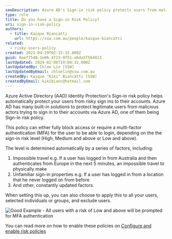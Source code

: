 ```yaml
---
seoDescription: Azure AD's Sign-in risk policy protects users from malicious sign-ins by automatically blocking or requiring MFA based on determined risk levels.
type: rule
title: Do you have a Sign-in Risk Policy?
uri: sign-in-risk-policy
authors:
  - title: Kaique Biancatti
    url: https://ssw.com.au/people/kaique-biancatti
related:
  - risky-users-policy
created: 2022-04-29T02:15:32.000Z
guid: 0aef7548-1e06-4723-9f51-a6da5f564813
lastUpdated: 2024-02-08T19:04:32.000Z
lastUpdatedBy: Chloe Lin [SSW]
lastUpdatedByEmail: chloelin@ssw.com.au
createdBy: Kaique "Kiki" Biancatti [SSW]
createdByEmail: kikibianc@hotmail.com
---
```


Azure Active Directory (AAD) Identity Protection's Sign-in risk policy helps automatically protect your users from risky sign ins to their accounts.
Azure AD has many built-in solutions to protect legitimate users from malicious actors trying to sign in to their accounts via Azure AD, one of them being Sign-in risk policy.

This policy can either fully block access or require a multi-factor authentication (MFA) for the user to be able to login, depending on the the sign-in risk level (High, Medium and above or Low and above).

The level is determined automatically by a series of factors, including:

1. Impossible travel e.g. If a user has logged in from Australia and then authenticates from Europe in the next 5 minutes, an impossible travel to physically make
2. Unfamiliar sign-in properties e.g. If a user has logged in from a location that he never logged on from before
3. And other, constantly updated factors.

When setting this up, you can also choose to apply this to all your users, selected individuals or groups, and exclude users.

![Good Example - All users with a risk of Low and above will be prompted for MFA authentication](/uploads/rules/sign-in-risk-policy/signinrisk.jpg)

You can read more on how to enable these policies on [Configure and enable risk policies](https://docs.microsoft.com/en-us/azure/active-directory/identity-protection/howto-identity-protection-configure-risk-policies)
